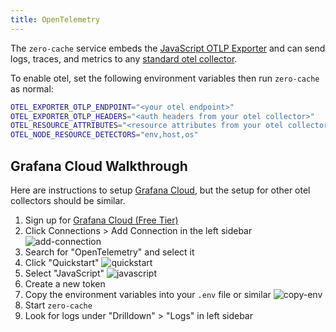 ```yaml
---
title: OpenTelemetry
---
```


The `zero-cache` service embeds the [JavaScript OTLP Exporter](https://opentelemetry.io/docs/languages/js/) and can send logs, traces, and metrics to any [standard otel collector](https://opentelemetry.io/).

To enable otel, set the following environment variables then run `zero-cache` as normal:

```sh
OTEL_EXPORTER_OTLP_ENDPOINT="<your otel endpoint>"
OTEL_EXPORTER_OTLP_HEADERS="<auth headers from your otel collector>"
OTEL_RESOURCE_ATTRIBUTES="<resource attributes from your otel collector>"
OTEL_NODE_RESOURCE_DETECTORS="env,host,os"
```

## Grafana Cloud Walkthrough

Here are instructions to setup [Grafana Cloud](https://grafana.com/oss/grafana/), but the setup for other otel collectors should be similar.

1. Sign up for [Grafana Cloud (Free Tier)](https://grafana.com/auth/sign-up/create-user?pg=login)
2. Click Connections > Add Connection in the left sidebar
   ![add-connection](/images/debugging/otel/add-connection.png)
3. Search for "OpenTelemetry" and select it
4. Click "Quickstart"
   ![quickstart](/images/debugging/otel/quickstart.png)
5. Select "JavaScript"
   ![javascript](/images/debugging/otel/javascript.png)
6. Create a new token
7. Copy the environment variables into your `.env` file or similar
   ![copy-env](/images/debugging/otel/env.png)
8. Start `zero-cache`
9. Look for logs under "Drilldown" > "Logs" in left sidebar
